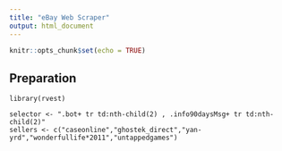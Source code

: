 ---
title: "eBay Web Scraper"
output: html_document
---

```{r setup, include=FALSE}
knitr::opts_chunk$set(echo = TRUE)
```

## Preparation

```{prep}
library(rvest)

selector <- ".bot+ tr td:nth-child(2) , .info90daysMsg+ tr td:nth-child(2)"
sellers <- c("caseonline","ghostek_direct","yan-yrd","wonderfullife*2011","untappedgames")
```
